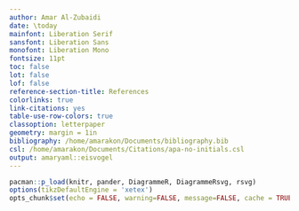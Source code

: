 ```yaml
---
author: Amar Al-Zubaidi
date: \today
mainfont: Liberation Serif
sansfont: Liberation Sans
monofont: Liberation Mono
fontsize: 11pt
toc: false
lot: false
lof: false
reference-section-title: References
colorlinks: true
link-citations: yes
table-use-row-colors: true
classoption: letterpaper
geometry: margin = 1in
bibliography: /home/amarakon/Documents/bibliography.bib
csl: /home/amarakon/Documents/Citations/apa-no-initials.csl
output: amaryaml::eisvogel
---
```

```r
pacman::p_load(knitr, pander, DiagrammeR, DiagrammeRsvg, rsvg)
options(tikzDefaultEngine = 'xetex')
opts_chunk$set(echo = FALSE, warning=FALSE, message=FALSE, cache = TRUE, cache.path = 'cache/', fig.path = 'figures/', dev = 'tikz')
```
